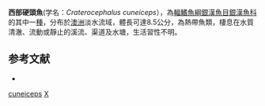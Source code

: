 {{Speciesbox 
| status = NE
| status_system = IUCN3.1
| taxon = Craterocephalus cuneiceps 
| authority =  [[Whitley|Whitley]], 1944
}}
'''西部硬頭魚'''(学名：''Craterocephalus cuneiceps''），為[[輻鰭魚綱|輻鰭魚綱]][[銀漢魚目|銀漢魚目]][[銀漢魚科|銀漢魚科]]的其中一[[種|種]]，分布於[[澳洲|澳洲]]淡水流域，體長可達8.5公分，為熱帶魚類，棲息在水質清澈、流動或靜止的溪流、渠道及水塘，生活習性不明。

==参考文献==
*{{FishBase_species|genus=Craterocephalus|species=cuneiceps|year=2016|month=4}}

{{Taxonbar|from=Q6411838}}

[[Category:硬頭魚屬|cuneiceps]]
[[Category:_1944年描述的分类群|X]]